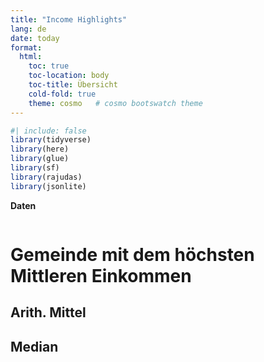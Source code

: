 ```yaml
---
title: "Income Highlights"
lang: de
date: today
format:
  html:
    toc: true
    toc-location: body
    toc-title: Übersicht
    cold-fold: true
    theme: cosmo   # cosmo bootswatch theme
---
```


```r
#| include: false
library(tidyverse)
library(here)
library(glue)
library(sf)
library(rajudas)
library(jsonlite)
```

**Daten**
```r

```



# Gemeinde mit dem höchsten Mittleren Einkommen 

## Arith. Mittel

## Median
